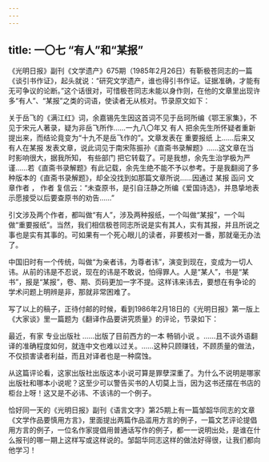 ```yaml
---
---
---
```

title: 一〇七 “有人”和“某报”
---






《光明日报》副刊《文学遗产》675期（1985年2月26日）有靳极苍同志的一篇《谈引书作证》，起头就说：“研究文学遗产，谁也得引书作证。证据准确，才能有无可争议的论断。”这个话很对，可惜极苍同志未能以身作则，在他的文章里出现许多“有人”、“某报”之类的词语，使读者无从核对。节录原文如下：

关于岳飞的《满江红》词，余嘉锡先生因这首词不见于岳珂所编《鄂王家集》，不见于宋元人著录，疑为非岳飞所作……一九八〇年又 有人 把余先生所怀疑者重新提出来，而结论竟变为“十九不是岳飞作的”。文章发表在 重要报纸 上……后来又 有人在某报 发表文章，说此词见于南宋陈振孙《直斋书录解题》……这文章在当时影响很大，据我所知， 有些部门 把它转载了。可是我想，余先生治学极为严谨……若《直斋书录解题》有此记载，余先生绝不能不予以参考。于是我翻阅了多种版本的《直斋书录解题》，却全没找到如那篇文章所说……因通过 某报 函问 文章作者 ， 作者 复信云：“未查原书，是引自汪静之所编《爱国诗选》，并恳挚地表示愿接受以后要查原书的劝告……”

引文涉及两个作者，都叫做“有人”，涉及两种报纸，一个叫做“某报”，一个叫做“重要报纸”。当然，我们相信极苍同志所说是实有其人，实有其报，并且所说之事也是实有其事的。可如果有一个死心眼儿的读者，非要核对一番，那就毫无办法了。

中国旧时有一个传统，叫做“为亲者讳，为尊者讳”，演变到现在，变成为一切人讳。从前的讳是不忍说，现在的讳是不敢说，怕得罪人。人是“某人”，书是“某书”，报是“某报”，卷、期、页码更加一字不提。这样讳来讳去，要想在有争论的学术问题上明辨是非，那就非常困难了。

写了以上的稿子，正待付邮的时候，看到1986年2月18日的《光明日报》第一版上《大家谈》里一篇题为《翻译作品要讲究质量》的评论，节录如下：

最近，有家 专业出版社 ……出版了目前西方的一本 畅销小说 。……且不谈外语翻译的准确程度如何，就连中文也难以过关。……这种只顾赚钱，不顾质量的做法，不仅损害读者利益，而且对译者也是一种腐蚀。

从这篇评论看，这家出版社出版这本小说可算是罪孽深重了。为什么不说明是哪家出版社和哪本小说呢？这至少可以警告买书的人切莫上当，因为这书还摆在书店的柜台上呀！这又是不必讳、不该讳的一个例子。

恰好同一天的《光明日报》副刊《语言文字》第25期上有一篇邹韶华同志的文章《文学作品要慎用方言》，里面提出两篇作品滥用方言的例子，一篇文艺评论提倡用方言的例子，一位名作家提倡用普通话写作的例子，都一一说明出处，是谁在什么报刊的哪一期上这样写或这样说的。邹韶华同志这样的做法好得很，让我们都向他学习！